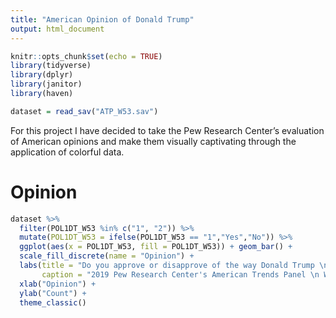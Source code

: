 ```yaml
---
title: "American Opinion of Donald Trump"
output: html_document
---
```


```r
knitr::opts_chunk$set(echo = TRUE)
library(tidyverse)
library(dplyr)
library(janitor)
library(haven)

dataset = read_sav("ATP_W53.sav")

```

For this project I have decided to take the Pew Research Center's evaluation of American opinions and make them visually captivating through the application of colorful data.


# Opinion

```r
dataset %>%
  filter(POL1DT_W53 %in% c("1", "2")) %>%
  mutate(POL1DT_W53 = ifelse(POL1DT_W53 == "1","Yes","No")) %>%
  ggplot(aes(x = POL1DT_W53, fill = POL1DT_W53)) + geom_bar() +
  scale_fill_discrete(name = "Opinion") +
  labs(title = "Do you approve or disapprove of the way Donald Trump \n is handling his job as President?",
       caption = "2019 Pew Research Center's American Trends Panel \n Wave 53 September 2019") +
  xlab("Opinion") +
  ylab("Count") +
  theme_classic()
```